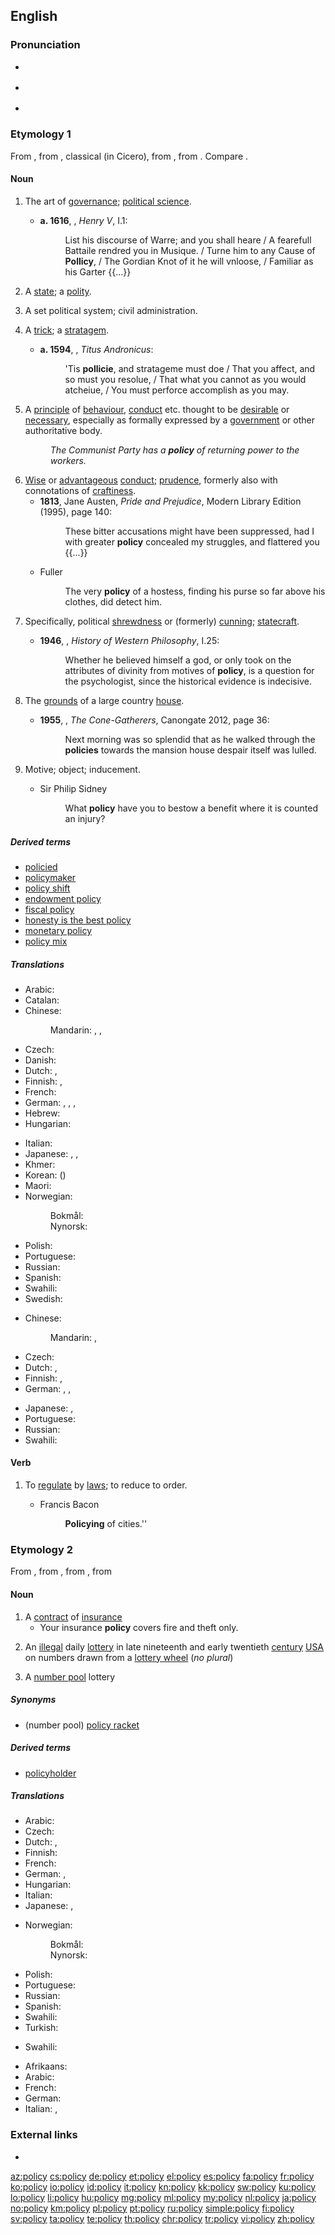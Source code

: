 ==English==

===Pronunciation===
* {{a|UK}} {{IPA|/ˈpɒləsi/|/ˈpɒlɪsi/||lang=en}}
* {{a|US}} {{IPA|/ˈpɑləsi/|lang=en}}
* {{audio|en-us-policy.ogg|Audio (US)|lang=en}}

===Etymology 1===
From {{etyl|frm|en}} {{term|policie|lang=frm}}, from {{etyl|LL.|en}} {{term|politia|lang=la||citizenship; government}}, classical {{etyl|la|en}} {{term|polītīa|lang=la}} (in Cicero), from {{etyl|grc|en}} {{term|πολιτεία||lang=grc|citizenship; polis, (city) state; government}}, from {{term|πολίτης||citizen|lang=grc}}. Compare {{term|police|lang=en}}.

====Noun====
{{en-noun|policies}}

# {{context|obsolete|lang=en}} The art of [[governance]]; [[political science]]. {{defdate|14th–18th c.}}
#* '''a. 1616''', {{w|William Shakespeare}}, ''Henry V'', I.1:
#*: List his discourse of Warre; and you shall heare / A fearefull Battaile rendred you in Musique. / Turne him to any Cause of '''Pollicy''', / The Gordian Knot of it he will vnloose, / Familiar as his Garter {{...}}
# {{context|obsolete|lang=en}} A [[state]]; a [[polity]]. {{defdate|14th–16th c.}}
# {{context|obsolete|lang=en}} A set political system; civil administration. {{defdate|15th–19th c.}}
# {{context|obsolete|lang=en}} A [[trick]]; a [[stratagem]]. {{defdate|15th–19th c.}}
#* '''a. 1594''', {{w|William Shakespeare}}, ''Titus Andronicus'':
#*: 'Tis '''pollicie''', and stratageme must doe / That you affect, and so must you resolue, / That what you cannot as you would atcheiue, / You must perforce accomplish as you may.
# A [[principle]] of [[behaviour]], [[conduct]] etc. thought to be [[desirable]] or [[necessary]], especially as formally expressed by a [[government]] or other authoritative body. {{defdate|from 15th c.}}
#: ''The Communist Party has a '''policy''' of returning power to the workers.''
# [[wise|Wise]] or [[advantageous]] [[conduct]]; [[prudence]], formerly also with connotations of [[craftiness]]. {{defdate|from 15th c.}}
#* '''1813''', Jane Austen, ''Pride and Prejudice'', Modern Library Edition (1995), page 140:
#*: These bitter accusations might have been suppressed, had I with greater '''policy''' concealed my struggles, and flattered you {{...}}
#* Fuller
#*: The very '''policy''' of a hostess, finding his purse so far above his clothes, did detect him.
# {{context|now|rare|lang=en}} Specifically, political [[shrewdness]] or (formerly) [[cunning]]; [[statecraft]]. {{defdate|from 15th c.}}
#* '''1946''', {{w|Bertrand Russell}}, ''History of Western Philosophy'', I.25:
#*: Whether he believed himself a god, or only took on the attributes of divinity from motives of '''policy''', is a question for the psychologist, since the historical evidence is indecisive.
# {{context|Scotland|now|chiefly|in the plural|lang=en}} The [[grounds]] of a large country [[house]]. {{defdate|from 18th c.}}
#* '''1955''', {{w|Robin Jenkins}}, ''The Cone-Gatherers'', Canongate 2012, page 36:
#*: Next morning was so splendid that as he walked through the '''policies''' towards the mansion house despair itself was lulled.
# {{context|obsolete|lang=en}} Motive; object; inducement.
#* Sir Philip Sidney
#*: What '''policy''' have you to bestow a benefit where it is counted an injury?

=====Derived terms=====
* [[policied]]
* [[policymaker]]
* [[policy shift]]
* [[endowment policy]]
* [[fiscal policy]]
* [[honesty is the best policy]]
* [[monetary policy]]
* [[policy mix]]

=====Translations=====
{{trans-top|principle of conduct}}
* Arabic: {{t+|ar|سِيَاسَة|f}}
* Catalan: {{t+|ca|política|f}}
* Chinese:
*: Mandarin: {{t+|cmn|政策|tr=zhèngcè|sc=Hani}}, {{t+|cmn|方針|sc=Hani}}, {{t+|cmn|方针|tr=fāngzhēn|sc=Hani}}
* Czech: {{t+|cs|politika|f}}
* Danish: {{t|da|politik|c}}
* Dutch: {{t+|nl|beleid|n}}, {{t+|nl|politiek}}
* Finnish: {{t+|fi|politiikka}}, {{t+|fi|linja}}
* French: {{t+|fr|politique|f}}
* German: {{t+|de|Politik|f}}, {{t|de|Handlungsgrundsatz|m}}, {{t+|de|Vorgehensweise|f}}, {{t|de|Verfahrensweise|f}}
* Hebrew: {{t|he|מדיניות|f|tr=mediniyuth}}
* Hungarian: {{t+|hu|politika}}
{{trans-mid}}
* Italian: {{t+|it|politica|f}}
* Japanese: {{t+|ja|政策|tr=せいさく, seisaku}}, {{t|ja|施策|tr=しさく, sisaku}}, {{t+|ja|ポリシー|tr=porishī|sc=Jpan}}
* Khmer: {{t+|km|នយោបាយ|tr=nak yo bay|sc=Khmr}}
* Korean: {{t+|ko|정책|sc=Kore}} ({{t+|ko|政策|sc=Kore}})
* Maori: {{t|mi|kaupapa here}}
* Norwegian:
*: Bokmål: {{t+|nb|politikk|m}}
*: Nynorsk: {{t+|no|politikk|m}}
* Polish: {{t+|pl|polityka|f}}
* Portuguese: {{t+|pt|política|f}}
* Russian: {{t+|ru|поли́тика|f}}
* Spanish: {{t+|es|política|f}}
* Swahili: {{t+|sw|sera}}
* Swedish: {{t+|sv|politik|f}}
{{trans-bottom}}

{{trans-top|prudent conduct}}
* Chinese:
*: Mandarin: {{t+|cmn|方針|sc=Hani}}, {{t+|cmn|方针|tr=fāngzhēn|sc=Hani}}
* Czech: {{t+|cs|politika|f}}
* Dutch: {{t+|nl|tactiek|n}}, {{t+|nl|voorzichtigheid}}
* Finnish: {{t+|fi|linja}}, {{t+|fi|politiikka}}
* German: {{t+|de|Geschicklichkeit|f}}, {{t|de|Umsicht|f}}, {{t+|de|Vorsicht|f}}
{{trans-mid}}
* Japanese: {{t+|ja|方針|tr=ほうしん, hōshin}}, {{t+|ja|ポリシー|tr=porishī}}
* Portuguese: {{t+|pt|política|f}}
* Russian: {{t+|ru|поли́тика|f}}
* Swahili: {{t+|sw|sera}}
{{trans-bottom}}

====Verb====
{{en-verb|policies|policying|policied}}

# {{context|transitive|lang=en}} To [[regulate]] by [[law]]s; to reduce to order.
#* Francis Bacon
#*: '''Policying''' of cities.''

===Etymology 2===
From {{etyl|frm|en}} {{term|police|lang=frm}}, from {{etyl|it|en}} {{term|polizza|lang=it}}, from {{etyl|ML.|en}} {{term|apodissa||lang=la|receipt for money}}, from {{etyl|grc|en}} {{term|ἀπόδειξις||lang=grc|proof, declaration}}

====Noun====
{{en-noun|policies}}

# A [[contract]] of [[insurance]]
#* Your insurance '''policy''' covers fire and theft only.
# {{context|obsolete|lang=en}} An [[illegal]] daily [[lottery]] in late nineteenth and early twentieth [[century]] [[USA]] on numbers drawn from a [[lottery wheel]] (''no plural'')
# A [[number pool]] lottery

=====Synonyms=====
* (number pool) [[policy racket]]

=====Derived terms=====
* [[policyholder]]

=====Translations=====
{{trans-top|contract of insurance}}
* Arabic: {{t|ar|سَنَد تَأْمِين|m}}
* Czech: {{t|cs|pojistka|f}}
* Dutch: {{t+|nl|polis}}, {{t|nl|verzekeringscontract|n}}
* Finnish: {{t|fi|vakuutuskirja}}
* French: {{t+|fr|police|f}}
* German: {{t|de|Versicherungspolice|f}}, {{t+|de|Police|f}}
* Hungarian: {{t+|hu|kötvény}}
* Italian: {{t+|it|polizza|f}}
* Japanese: {{t|ja|契約内容|tr=kēyaku naiyō}}, {{t|ja|規約|tr=kiyaku}}
{{trans-mid}}
* Norwegian:
*: Bokmål: {{t+|no|polise|m}}
*: Nynorsk: {{t|nn|polise|m}}
* Polish: {{t|pl|polisa|f}}
* Portuguese: {{t+|pt|apólice|f}}
* Russian: {{t|ru|по́лис|m}}
* Spanish: {{t|es|póliza|f}}
* Swahili: {{t+|sw|sera}}
* Turkish: {{t+|tr|poliçe}}
{{trans-bottom}}

{{trans-top|illegal daily US lottery}}
* Swahili: {{t+|sw|sera}}
{{trans-mid}}
{{trans-bottom}}

{{trans-see|number pool}}

{{checktrans-top}}
* Afrikaans: {{t-check|af|beleid|n}}
* Arabic: {{t-check|ar|سِيَاسَة|f}}
* French: {{t-check|fr|politique|f}}
* German: {{t-check|de|Politik|f}}
* Italian: {{t-check|it|politica|f}}, {{t-check|it|prassi|f}}
{{trans-bottom}}

===External links===
* {{projectlink|wikipedia}}

[[az:policy]]
[[cs:policy]]
[[de:policy]]
[[et:policy]]
[[el:policy]]
[[es:policy]]
[[fa:policy]]
[[fr:policy]]
[[ko:policy]]
[[io:policy]]
[[id:policy]]
[[it:policy]]
[[kn:policy]]
[[kk:policy]]
[[sw:policy]]
[[ku:policy]]
[[lo:policy]]
[[li:policy]]
[[hu:policy]]
[[mg:policy]]
[[ml:policy]]
[[my:policy]]
[[nl:policy]]
[[ja:policy]]
[[no:policy]]
[[km:policy]]
[[pl:policy]]
[[pt:policy]]
[[ru:policy]]
[[simple:policy]]
[[fi:policy]]
[[sv:policy]]
[[ta:policy]]
[[te:policy]]
[[th:policy]]
[[chr:policy]]
[[tr:policy]]
[[vi:policy]]
[[zh:policy]]
